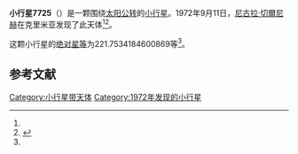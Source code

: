 {{Infobox planet
| bgcolour = #FFFFC0
| name = 7725 Sel'vinskij
| symbol = 
| image = 
| caption = 
| discovery = yes
| discovery_ref = 
| discoverer = [[尼古拉·切爾尼赫|尼古拉·切爾尼赫]]
| discovery_site = [[克里米亚|克里米亚]] 
| discovered = 1972年9月11日
| designations = yes
| mp_name = 
| named_after = 
| alt_names = 1972 RX1/ 1972 TO3 / 1991 RT1
| mp_category = [[主带小行星|主带小行星]]
| orbit_ref = <ref name="a">[http://ssd.jpl.nasa.gov/sbdb.cgi?sstr=7725 7725 Sel'vinskij] {{Wayback|url=http://ssd.jpl.nasa.gov/sbdb.cgi?sstr=7725 |date=20210815085210 }}，小行星數據庫瀏覽器（JPL Small-Body Database Browser）－[[美国国家航空航天局|美国国家航空航天局]]喷气推进实验室</ref>
| epoch = 2456400.5 (2013年4月18日更新)
| aphelion = {{convert|2.880888192089929|AU|km|3|abbr=on|lk=out}}
| perihelion = {{convert|1.998667396031323|AU|km|3|abbr=on}}
| semimajor = {{convert|2.439777794060626|AU|km|3|abbr=on}}
| eccentricity = 0.180799415
| period = 1391.95065 [[日|日]]<br />3.81[[儒略年|儒略年]]
| avg_speed = 
| inclination = 4.00488525091759
| asc_node = 178.158606123134
| mean_anomaly = 
| arg_peri = 221.7534184600869
| satellites = 
| physical_characteristics = yes
| dimensions = 
| mass = 
| density = 
| surface_grav = 
| escape_velocity = 
| sidereal_day = 
| axial_tilt = 
| pole_ecliptic_lat = 
| pole_ecliptic_lon = 
| albedo = 
| temperatures= 
| temp_name1 = 
| mean_temp_1 = 
| max_temp_1 = 
| temp_name2 = 
| max_temp_2 = 
| spectral_type = 
| abs_magnitude = 221.7534184600869
}}

'''小行星7725'''（{{lang-en|7725 Sel'vinskij}}）是一颗围绕[[太阳|太阳]][[公转|公转]]的[[小行星|小行星]]。1972年9月11日，[[尼古拉·切爾尼赫|尼古拉·切爾尼赫]]在克里米亚发现了此天体<ref name="a" /><ref>{{cite news|title=小行星列表|url=http://cfa-www.harvard.edu/iau/lists/NumberedMPs.txt|accessdate=2013-07-08|newspaper=哈佛大学|archive-date=2008-05-17|archive-url=https://web.archive.org/web/20080517010638/http://cfa-www.harvard.edu/iau/lists/NumberedMPs.txt|dead-url=no}}</ref>。

这颗小行星的[[绝对星等|绝对星等]]为221.7534184600869等<ref name="a" />。

==参考文献==
{{reflist}}
{{Minor Planet Number|[[小行星7724|小行星7724]]|[[小行星7726|小行星7726]]}}

{{小天体}}

[[Category:小行星带天体|Category:小行星带天体]]
[[Category:1972年发现的小行星|Category:1972年发现的小行星]]

{{asteroid-stub}}